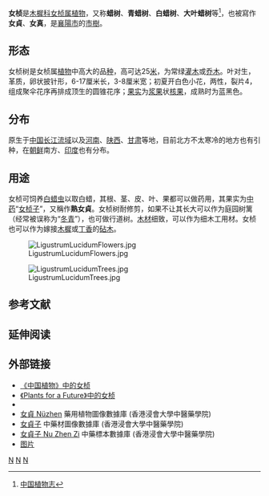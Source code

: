 {{otheruses|女真|other=女真的其他涵義}}
{{Speciesbox
| taxon = Ligustrum lucidum
| image = FloweringLigustrumLucidumTree.jpg
| image_caption = 开花的女桢树
| binomial_authority = [[William_Aiton|W.T.Aiton]]
}}
'''女桢'''是[[木樨科|木樨科]][[女桢属|女桢属]][[植物|植物]]，又称'''蜡树'''、'''青蜡树'''、'''白蜡树'''、'''大叶蜡树'''等<ref>[http://www.cvh.org.cn/zhiwuzhi/page/61/153.PDF 中国植物志]{{dead link|date=2017年12月 |bot=InternetArchiveBot |fix-attempted=yes }}</ref>，也被寫作'''女貞'''、'''女真'''，是[[襄陽市|襄陽市]]的[[市樹|市樹]]。

==形态==
女桢树是女桢属[[植物|植物]]中高大的品[[种|种]]，高可达25[[米_(單位)|米]]，为常绿[[灌木|灌木]]或[[乔木|乔木]]。叶对生，革质，卵状披针形，6-17厘米长，3-8厘米宽；初夏开白色小花，两性，裂片4，组成聚伞花序再排成顶生的圆锥花序；[[果实|果实]]为[[浆果|浆果]]状[[核果|核果]]，成熟时为蓝黑色。

==分布==
原生于[[中国|中国]][[长江流域|长江流域]]以及[[河南|河南]]、[[陕西|陕西]]、[[甘肃|甘肃]]等地，目前北方不太寒冷的地方也有引种，在[[朝鲜|朝鲜]]南方、[[印度|印度]]也有分布。

==用途==
女桢可饲养[[白蜡虫|白蜡虫]]以取白蜡，其根、茎、皮、叶、果都可以做药用，其果实为[[中药|中药]]“[[女桢子|女桢子]]”，又稱作'''熟女貞'''。女桢树耐修剪，如果不让其长大可以作为庭园树篱（经常被误称为“[[冬青|冬青]]”），也可做行道树。[[木材|木材]]细致，可以作为细木工用材。女桢也可以作为嫁接[[木樨|木樨]]或[[丁香|丁香]]的[[砧木|砧木]]。

[[File:LigustrumLucidumFlowers.jpg|thumb]]


[[File:LigustrumLucidumTrees.jpg|thumb]]

==参考文献==
{{reflist}}

== 延伸阅读 ==
{{Wikisource further reading}}

==外部链接==
*[http://www.efloras.org/florataxon.aspx?flora_id=2&taxon_id=200017794 《中国植物》中的女桢]{{Wayback|url=http://www.efloras.org/florataxon.aspx?flora_id=2&taxon_id=200017794 |date=20070930065821 }}
*[http://www.pfaf.org/database/plants.php?Ligustrum+lucidum 《Plants for a Future》中的女桢]{{Wayback|url=http://www.pfaf.org/database/plants.php?Ligustrum+lucidum |date=20070930041600 }}
*{{CVH|Ligustrum lucidum}}
* [http://libproject.hkbu.edu.hk/was40/detail?lang=ch&channelid=1288&searchword=herb_id=D00408 女貞 Nüzhen]{{Wayback|url=http://libproject.hkbu.edu.hk/was40/detail?lang=ch&channelid=1288&searchword=herb_id=D00408 |date=20160304094800 }} 藥用植物圖像數據庫 (香港浸會大學中醫藥學院) {{zh}}{{en}}
*[https://sys01.lib.hkbu.edu.hk/cmed/mmid/detail.php?pid=B00252 女貞子] 中藥材圖像數據庫  (香港浸會大學中醫藥學院) {{zh}}{{en}} 
* [http://libproject.hkbu.edu.hk/was40/detail?channelid=44273&searchword=herb_id=D00575 女貞子 Nu Zhen Zi]{{Wayback|url=http://libproject.hkbu.edu.hk/was40/detail?channelid=44273&searchword=herb_id=D00575 |date=20141006090845 }} 中藥標本數據庫 (香港浸會大學中醫藥學院) {{zh-hant}}{{en}}
* [https://www.zsbeike.com/imgs/K/K09424/k09424_tm.txt.6c8342.jpg 图片] {{Wayback|url=https://www.zsbeike.com/imgs/K/K09424/k09424_tm.txt.6c8342.jpg |date=20210201162203 }}

{{Commons|Ligustrum lucidum}}
{{Taxonbar|from=Q732933}}

[[Category:女桢属|N]]
[[Category:树|N]]
[[Category:藥用植物|N]]